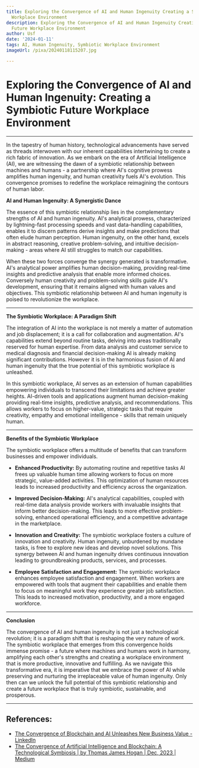 ```yaml
---
title: Exploring the Convergence of AI and Human Ingenuity Creating a Symbiotic Future
  Workplace Environment
description: Exploring the Convergence of AI and Human Ingenuity Creating a Symbiotic
  Future Workplace Environment
author: Usf
date: '2024-01-11'
tags: AI, Human Ingenuity, Symbiotic Workplace Environment
imageUrl: /pixa/20240118115207.jpg

---
```

# Exploring the Convergence of AI and Human Ingenuity: Creating a Symbiotic Future Workplace Environment

---

In the tapestry of  human history, technological advancements have  served as threads interwoven with our inherent capabilities intertwining to create a rich  fabric of innovation. As we embark on the era of Artificial Intelligence (AI),  we  are witnessing the dawn of a symbiotic relationship between machines and humans  - a partnership where  AI's cognitive prowess amplifies human ingenuity, and human creativity fuels AI's  evolution. This convergence promises to redefine the  workplace reimagining the contours of human labor.

**AI and Human  Ingenuity:  A Synergistic Dance**

The essence  of this symbiotic relationship  lies in the complementary strengths of AI and human ingenuity. AI's analytical prowess, characterized  by  lightning-fast  processing speeds and vast data-handling capabilities, enables  it to discern patterns derive insights and make predictions that often elude human perception. Human ingenuity, on the other  hand, excels in  abstract reasoning, creative problem-solving, and intuitive decision-making - areas where AI still struggles to match our capabilities.

When these two forces converge the synergy generated is  transformative.  AI's analytical power amplifies human decision-making, providing real-time insights and predictive analysis that enable more  informed choices. Conversely human creativity and problem-solving skills guide AI's development, ensuring that it remains aligned with human values and objectives. This symbiotic relationship between AI and human ingenuity is poised to revolutionize the workplace.

---

**The Symbiotic Workplace: A Paradigm Shift**

The  integration of AI into the workplace is not merely a matter of automation and job displacement; it is a call for collaboration  and augmentation. AI's capabilities extend beyond routine tasks, delving into areas traditionally reserved for human expertise. From data analysis and customer service to medical diagnosis and financial decision-making AI is already making significant contributions. However  it is in the harmonious  fusion of AI and  human ingenuity that the true potential of this symbiotic workplace is unleashed.

In  this symbiotic workplace, AI serves as an extension of human capabilities empowering individuals  to transcend their limitations and achieve greater heights. AI-driven tools and  applications augment human decision-making providing real-time insights, predictive analysis,  and recommendations. This allows workers to focus on higher-value, strategic tasks that  require creativity, empathy and emotional intelligence - skills that remain  uniquely human.

---

**Benefits of the  Symbiotic Workplace**

The symbiotic workplace offers a multitude of benefits that  can transform businesses and empower individuals.

* **Enhanced Productivity:** By automating routine and repetitive tasks  AI frees  up valuable human time allowing workers to focus on more strategic, value-added activities. This optimization of human resources leads to increased productivity and  efficiency across the organization.

* **Improved Decision-Making:** AI's analytical capabilities, coupled with real-time data  analysis provide workers with invaluable insights that inform better decision-making. This leads to  more effective problem-solving, enhanced operational  efficiency, and a competitive advantage in the marketplace.

* **Innovation and Creativity:** The symbiotic workplace fosters a culture of innovation and  creativity. Human ingenuity, unburdened by mundane tasks,  is free  to explore new ideas and develop novel solutions. This synergy  between AI and human ingenuity  drives continuous innovation  leading to groundbreaking products, services, and processes.

* **Employee Satisfaction and Engagement:** The symbiotic workplace enhances employee  satisfaction and engagement. When  workers are empowered with tools that augment their capabilities and enable them to focus on  meaningful work they experience greater job satisfaction. This leads to increased motivation, productivity,  and a more engaged workforce.

---

**Conclusion**

The convergence of AI and human  ingenuity is not  just a  technological revolution; it is a  paradigm shift that is reshaping the very nature of work.  The symbiotic workplace  that emerges from  this convergence holds immense promise - a future where machines and humans  work in harmony, amplifying each other's strengths and  creating a workplace  environment that is more productive, innovative and fulfilling. As we navigate this transformative era, it is imperative that we embrace the power of AI while  preserving and nurturing the irreplaceable value of human ingenuity.  Only then can we unlock the full potential of this  symbiotic relationship and create a future workplace  that is truly symbiotic, sustainable, and prosperous.

---

## References:
- [The Convergence of Blockchain and AI Unleashes New Business Value - LinkedIn](https://www.linkedin.com/pulse/convergence-blockchain-ai-unleashes-new)
- [The Convergence of Artificial Intelligence and Blockchain: A Technological Symbiosis | by Thomas James Hogan | Dec, 2023 | Medium](https://medium.com/@chaplainhogan/the-convergence-of-artificial-intelligence-and-blockchain-a-technological-symbiosis-b5dc9701a14a)
